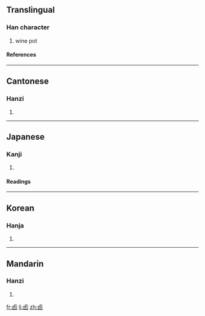 ==Translingual==
===Han character===
{{Han char|rn=25|rad=卜|as=05|sn=7|four=2160<sub>0</sub>|canj=卜田尸 (YWS)}}
# wine pot
====References====
{{Han ref|kx=0158.060|dkj=02791|dj=0362.070|hdz=10093.150|uh=5363|ud=21347|bh=CA72|bd=51826}}
----
==Cantonese==
===Hanzi===
{{yue-hanzi|jyut=|y=yau5}}
# {{defn|Cantonese}}
----
==Japanese==
===Kanji===
{{ja-kanji|grade=|rs=卜05}}
# {{defn|Japanese}} 
====Readings====
{{ja-readings|on=[[ゆう]] (yū), [[ゆ]] (yu)|kun=[[さけつぼ]] (saketsubo)}}
----
==Korean==
===Hanja===
{{ko-hanja|hangeul=유|rv=yu|mr=yu}}
# {{defn|Korean}}
----
==Mandarin==
===Hanzi===
{{cmn-hanzi|pin=[[yǒu]] ([[you3]])|wg=yu<sup>3</sup>}}
# {{defn|Mandarin}}

[[fr:卣]]
[[li:卣]]
[[zh:卣]]